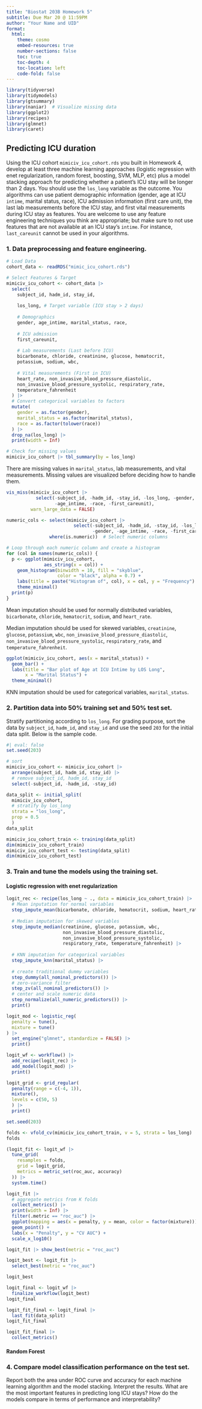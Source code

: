 ```yaml
---
title: "Biostat 203B Homework 5"
subtitle: Due Mar 20 @ 11:59PM
author: "Your Name and UID"
format:
  html:
    theme: cosmo
    embed-resources: true
    number-sections: false
    toc: true
    toc-depth: 4
    toc-location: left
    code-fold: false
---
```


```r
library(tidyverse)
library(tidymodels)
library(gtsummary)
library(naniar)  # Visualize missing data
library(ggplot2)
library(recipes)
library(glmnet)
library(caret)
```

## Predicting ICU duration

Using the ICU cohort `mimiciv_icu_cohort.rds` you built in Homework 4, develop at least three machine learning approaches (logistic regression with enet regularization, random forest, boosting, SVM, MLP, etc) plus a model stacking approach for predicting whether a patient's ICU stay will be longer than 2 days. You should use the `los_long` variable as the outcome. You algorithms can use patient demographic information (gender, age at ICU `intime`, marital status, race), ICU admission information (first care unit), the last lab measurements before the ICU stay, and first vital measurements during ICU stay as features. You are welcome to use any feature engineering techniques you think are appropriate; but make sure to not use features that are not available at an ICU stay's `intime`. For instance, `last_careunit` cannot be used in your algorithms. 


### 1. Data preprocessing and feature engineering.

```r
# Load Data
cohort_data <- readRDS("mimic_icu_cohort.rds")

# Select Features & Target
mimiciv_icu_cohort <- cohort_data |>
  select(
    subject_id, hadm_id, stay_id,
    
    los_long, # Target variable (ICU stay > 2 days)
    
    # Demographics
    gender, age_intime, marital_status, race,
    
    # ICU admission
    first_careunit,
    
    # Lab measurements (Last before ICU)
    bicarbonate, chloride, creatinine, glucose, hematocrit, 
    potassium, sodium, wbc,
    
    # Vital measurements (First in ICU)
    heart_rate, non_invasive_blood_pressure_diastolic, 
    non_invasive_blood_pressure_systolic, respiratory_rate, 
    temperature_fahrenheit
  ) |>
  # Convert categorical variables to factors
  mutate(
    gender = as.factor(gender),
    marital_status = as.factor(marital_status),
    race = as.factor(tolower(race))
  ) |>
  drop_na(los_long) |>
  print(width = Inf)
```

```r
# Check for missing values
mimiciv_icu_cohort |> tbl_summary(by = los_long)
```

There are missing values in `marital_status`, lab measurements, and vital measurements.
Missing values are visualized before deciding how to handle them.

```r
vis_miss(mimiciv_icu_cohort |>
           select(-subject_id, -hadm_id, -stay_id, -los_long, -gender, 
                  -age_intime, -race, -first_careunit), 
         warn_large_data = FALSE)
```

```r
numeric_cols <- select(mimiciv_icu_cohort |>
                         select(-subject_id, -hadm_id, -stay_id, -los_long, 
                                -gender, -age_intime, -race, -first_careunit), 
                where(is.numeric))  # Select numeric columns

# Loop through each numeric column and create a histogram
for (col in names(numeric_cols)) {
  p <- ggplot(mimiciv_icu_cohort, 
              aes_string(x = col)) +
    geom_histogram(binwidth = 10, fill = "skyblue", 
                   color = "black", alpha = 0.7) +
    labs(title = paste("Histogram of", col), x = col, y = "Frequency") +
    theme_minimal()
  print(p)
}
```

Mean imputation should be used for normally distributed variables, `bicarbonate`, `chloride`, `hematocrit`, `sodium`, and `heart_rate`.

Median imputation should be used for skewed variables, `creatinine`, `glucose`, `potassium`, `wbc`, `non_invasive_blood_pressure_diastolic`, `non_invasive_blood_pressure_systolic`, `respiratory_rate`, and `temperature_fahrenheit`.

```r
ggplot(mimiciv_icu_cohort, aes(x = marital_status)) +
  geom_bar() +
  labs(title = "Bar plot of Age at ICU Intime by LOS Long",
       x = "Marital Status") +
  theme_minimal()
```

KNN imputation should be used for categorical variables, `marital_status`.

### 2. Partition data into 50% training set and 50% test set. 

Stratify partitioning according to `los_long`. For grading purpose, sort the data by `subject_id`, `hadm_id`, and `stay_id` and use the seed `203` for the initial data split. Below is the sample code.
```r
#| eval: false
set.seed(203)

# sort
mimiciv_icu_cohort <- mimiciv_icu_cohort |>
  arrange(subject_id, hadm_id, stay_id) |>
  # remove subject_id, hadm_id, stay_id
  select(-subject_id, -hadm_id, -stay_id)

data_split <- initial_split(
  mimiciv_icu_cohort, 
  # stratify by los_long
  strata = "los_long", 
  prop = 0.5
  )
data_split
```

```r
mimiciv_icu_cohort_train <- training(data_split)
dim(mimiciv_icu_cohort_train)
mimiciv_icu_cohort_test <- testing(data_split)
dim(mimiciv_icu_cohort_test)
```

### 3. Train and tune the models using the training set.

#### Logistic regression with enet regularization

```r
logit_rec <- recipe(los_long ~ ., data = mimiciv_icu_cohort_train) |>
  # Mean inputation for normal variables
  step_impute_mean(bicarbonate, chloride, hematocrit, sodium, heart_rate) |>
  
  # Median imputation for skewed variables
  step_impute_median(creatinine, glucose, potassium, wbc, 
                     non_invasive_blood_pressure_diastolic, 
                     non_invasive_blood_pressure_systolic, 
                     respiratory_rate, temperature_fahrenheit) |>
  
  # KNN imputation for categorical variables
  step_impute_knn(marital_status) |>
  
  # create traditional dummy variables
  step_dummy(all_nominal_predictors()) |>
  # zero-variance filter
  step_zv(all_nominal_predictors()) |>
  # center and scale numeric data
  step_normalize(all_numeric_predictors()) |>
  print()
```

```r
logit_mod <- logistic_reg(
  penalty = tune(),
  mixture = tune()
) |>
  set_engine("glmnet", standardize = FALSE) |>
  print()
```

```r
logit_wf <- workflow() |>
  add_recipe(logit_rec) |>
  add_model(logit_mod) |>
  print()
```

```r
logit_grid <- grid_regular(
  penalty(range = c(-4, 1)),
  mixture(),
  levels = c(50, 5)
  ) |>
  print()
```

```r
set.seed(203)

folds <- vfold_cv(mimiciv_icu_cohort_train, v = 5, strata = los_long)
folds
```

```r
(logit_fit <- logit_wf |>
  tune_grid(
    resamples = folds,
    grid = logit_grid,
    metrics = metric_set(roc_auc, accuracy)
  )) |>
  system.time()
```

```r
logit_fit |>
  # aggregate metrics from K folds
  collect_metrics() |>
  print(width = Inf) |>
  filter(.metric == "roc_auc") |>
  ggplot(mapping = aes(x = penalty, y = mean, color = factor(mixture))) +
  geom_point() +
  labs(x = "Penalty", y = "CV AUC") +
  scale_x_log10()
```

```r
logit_fit |> show_best(metric = "roc_auc")
```

```r
logit_best <- logit_fit |>
  select_best(metric = "roc_auc")

logit_best
```

```r
logit_final <- logit_wf |>
  finalize_workflow(logit_best)
logit_final
```

```r
logit_fit_final <- logit_final |>
  last_fit(data_split)
logit_fit_final
```

```r
logit_fit_final |>
  collect_metrics()
```



#### Random Forest



### 4. Compare model classification performance on the test set. 

Report both the area under ROC curve and accuracy for each machine learning algorithm and the model stacking. Interpret the results. What are the most important features in predicting long ICU stays? How do the models compare in terms of performance and interpretability?


